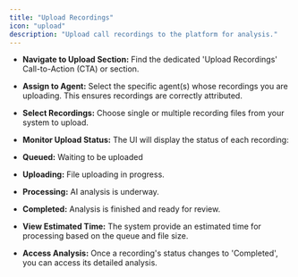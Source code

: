 ```yaml
---
title: "Upload Recordings"
icon: "upload"
description: "Upload call recordings to the platform for analysis."
---
```


- **Navigate to Upload Section:** Find the dedicated 'Upload Recordings' Call-to-Action (CTA) or section.
- **Assign to Agent:** Select the specific agent(s) whose recordings you are uploading. This ensures recordings are correctly attributed.
- **Select Recordings:** Choose single or multiple recording files from your system to upload.
- **Monitor Upload Status:** The UI will display the status of each recording:


- **Queued:** Waiting to be uploaded
- **Uploading:** File uploading in progress.
- **Processing:** AI analysis is underway.
- **Completed:** Analysis is finished and ready for review.

- **View Estimated Time:** The system provide an estimated time for processing based on the queue and file size.
- **Access Analysis:** Once a recording's status changes to 'Completed', you can access its detailed analysis.